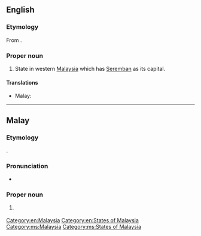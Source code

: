 ==English==
{{wikipedia}}

===Etymology===
From {{etyl|ms|en}} {{m|ms|Negeri Sembilan}}.

===Proper noun===
{{en-proper noun|head=Negeri Sembilan}}

# State in western [[Malaysia]] which has [[Seremban]] as its capital.

====Translations====
{{trans-top|state in Malaysia}}
* Malay: {{t|ms|Negeri Sembilan}}
{{trans-mid}}
{{trans-bottom}}

[[Category:en:Malaysia]]
[[Category:en:States of Malaysia]]

----

==Malay==
{{wikipedia|lang=ms}}

===Etymology===
{{compound|ms|negeri|gloss1=state|sembilan|gloss2=nine}}.

===Pronunciation===
* {{IPA|ms|/nəɡəri səmbilan/}}

===Proper noun===
{{head|ms|proper noun|head=[[negeri|Negeri]] [[sembilan|Sembilan]]}}

# {{l|en|Negeri Sembilan}} {{qualifier|state in Malaysia}}

[[Category:ms:Malaysia]]
[[Category:ms:States of Malaysia]]